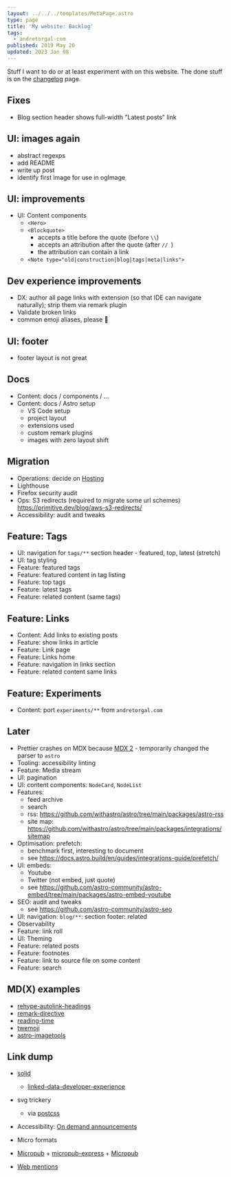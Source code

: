 ```yaml
---
layout: ../../../templates/MetaPage.astro
type: page
title: 'My website: Backlog'
tags:
  - andretorgal-com
published: 2019 May 20
updated: 2023 Jan 08
---
```


<Abstract>

Stuff I want to do or at least experiment with on this website. The done stuff is on the [changelog](/meta/project/changelog) page.

</Abstract>

## Fixes

- Blog section header shows full-width "Latest posts" link

## UI: images again

- abstract regexps
- add README
- write up post
- identify first image for use in ogImage

## UI: improvements

- UI: Content components
  - `<Hero>`
  - `<Blockquote>`
    - accepts a title before the quote (before `\\`)
    - accepts an attribution after the quote (after `// `)
    - the attribution can contain a link
  - `<Note type="old|construction|blog|tags|meta|links">`

## Dev experience improvements

- DX: author all page links with extension (so that IDE can navigate naturally); strip them via remark plugin
- Validate broken links
- common emoji aliases, please :pleading_face:

## UI: footer

- footer layout is not great

## Docs

- Content: docs / components / ...
- Content: docs / Astro setup
  - VS Code setup
  - project layout
  - extensions used
  - custom remark plugins
  - images with zero layout shift

## Migration

- Operations: decide on [Hosting](/meta/records/pending/hosting-netlify-or-s3)
- Lighthouse
- Firefox security audit
- Ops: S3 redirects (required to migrate some url schemes) https://primitive.dev/blog/aws-s3-redirects/
- Accessibility: audit and tweaks

## Feature: Tags

- UI: navigation for `tags/**` section header - featured, top, latest (stretch)
- UI: tag styling
- Feature: featured tags
- Feature: featured content in tag listing
- Feature: top tags
- Feature: latest tags
- Feature: related content (same tags)

## Feature: Links

- Content: Add links to existing posts
- Feature: show links in article
- Feature: Link page
- Feature: Links home
- Feature: navigation in links section
- Feature: related content same links

## Feature: Experiments

- Content: port `experiments/**` from `andretorgal.com`

## Later

- Prettier crashes on MDX because [MDX 2]() - temporarily changed the parser to `astro`
- Tooling: accessibility linting
- Feature: Media stream
- UI: pagination
- UI: content components: `NodeCard`, `NodeList`
- Features:
  - feed archive
  - search
  - rss: https://github.com/withastro/astro/tree/main/packages/astro-rss
  - site map: https://github.com/withastro/astro/tree/main/packages/integrations/sitemap
- Optimisation: prefetch:
  - benchmark first, interesting to document
  - see https://docs.astro.build/en/guides/integrations-guide/prefetch/
- UI: embeds:
  - Youtube
  - Twitter (not embed, just quote)
  - see https://github.com/astro-community/astro-embed/tree/main/packages/astro-embed-youtube
- SEO: audit and tweaks
  - see https://github.com/astro-community/astro-seo
- UI: navigation: `blog/**`: section footer: related
- Observability
- Feature: link roll
- UI: Theming
- Feature: related posts
- Feature: footnotes
- Feature: link to source file on some content
- Feature: search

## MD(X) examples

- [rehype-autolink-headings](https://github.com/rehypejs/rehype-autolink-headings)
- [remark-directive](https://www.npmjs.com/package/remark-directive)
- [reading-time](https://github.com/NekoChanTaiwan/astro-blog/blob/ee8fb7e852b4fda02e1639e3f8a5bed3dc978895/plugins/remark-reading-time.ts)
- [twemoji](https://github.com/NekoChanTaiwan/astro-blog/blob/ee8fb7e852b4fda02e1639e3f8a5bed3dc978895/plugins/rehype-twemoji.ts)
- [astro-imagetools](https://github.com/RafidMuhymin/astro-imagetools)

## Link dump

- [solid](https://solid.inrupt.com/)

  - [linked-data-developer-experience](https://ruben.verborgh.org/blog/2018/12/28/designing-a-linked-data-developer-experience/)

- svg trickery

  - via [postcss](https://github.com/jonathantneal/postcss-write-svg)

- Accessibility: [On demand announcements](https://github.com/Heydon/on-demand-live-region)
- Micro formats
- [Micropub](https://indieweb.org/Micropub) + [micropub-express](https://github.com/voxpelli/node-micropub-express) + [Micropub](https://micropub.rocks/)
- [Web mentions](https://webmention.io/)
